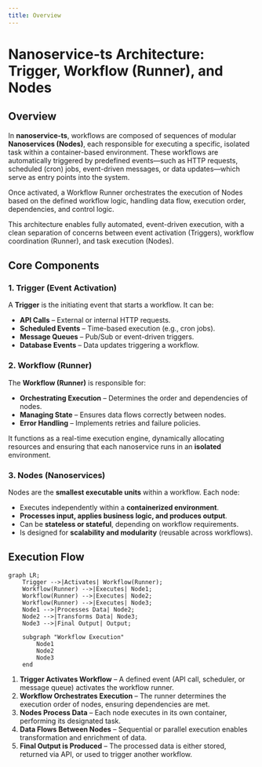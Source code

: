 ```yaml
---
title: Overview
---
```


# Nanoservice-ts Architecture: Trigger, Workflow (Runner), and Nodes

## Overview  

In **nanoservice-ts**, workflows are composed of sequences of modular **Nanoservices (Nodes)**, each responsible for executing a specific, isolated task within a container-based environment. These workflows are automatically triggered by predefined events—such as HTTP requests, scheduled (cron) jobs, event-driven messages, or data updates—which serve as entry points into the system.

Once activated, a Workflow Runner orchestrates the execution of Nodes based on the defined workflow logic, handling data flow, execution order, dependencies, and control logic.

This architecture enables fully automated, event-driven execution, with a clean separation of concerns between event activation (Triggers), workflow coordination (Runner), and task execution (Nodes).

## Core Components  

### 1. Trigger (Event Activation)  
A **Trigger** is the initiating event that starts a workflow. It can be:  
- **API Calls** – External or internal HTTP requests.  
- **Scheduled Events** – Time-based execution (e.g., cron jobs).  
- **Message Queues** – Pub/Sub or event-driven triggers.  
- **Database Events** – Data updates triggering a workflow.  

### 2. Workflow (Runner)
The **Workflow (Runner)** is responsible for:  
- **Orchestrating Execution** – Determines the order and dependencies of nodes.  
- **Managing State** – Ensures data flows correctly between nodes.  
- **Error Handling** – Implements retries and failure policies.  

It functions as a real-time execution engine, dynamically allocating resources and ensuring that each nanoservice runs in an **isolated** environment.

### 3. Nodes (Nanoservices)
Nodes are the **smallest executable units** within a workflow. Each node:  
- Executes independently within a **containerized environment**.  
- **Processes input, applies business logic, and produces output**.  
- Can be **stateless or stateful**, depending on workflow requirements.  
- Is designed for **scalability and modularity** (reusable across workflows).  

## Execution Flow  

```mermaid
graph LR;
    Trigger -->|Activates| Workflow(Runner);
    Workflow(Runner) -->|Executes| Node1;
    Workflow(Runner) -->|Executes| Node2;
    Workflow(Runner) -->|Executes| Node3;
    Node1 -->|Processes Data| Node2;
    Node2 -->|Transforms Data| Node3;
    Node3 -->|Final Output| Output;

    subgraph "Workflow Execution"
        Node1
        Node2
        Node3
    end
```

1. **Trigger Activates Workflow** – A defined event (API call, scheduler, or message queue) activates the workflow runner.  
2. **Workflow Orchestrates Execution** – The runner determines the execution order of nodes, ensuring dependencies are met.  
3. **Nodes Process Data** – Each node executes in its own container, performing its designated task.  
4. **Data Flows Between Nodes** – Sequential or parallel execution enables transformation and enrichment of data.  
5. **Final Output is Produced** – The processed data is either stored, returned via API, or used to trigger another workflow.  
